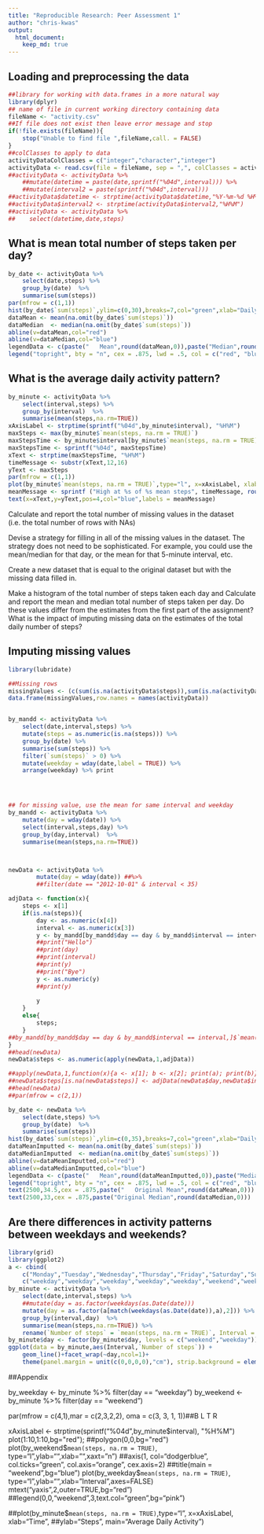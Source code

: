 ```yaml
---
title: "Reproducible Research: Peer Assessment 1"
author: "chris-kwas"
output: 
  html_document:
    keep_md: true
---
```

## Loading and preprocessing the data
```r
##library for working with data.frames in a more natural way
library(dplyr)
## name of file in current working directory containing data
fileName <- "activity.csv" 
##If file does not exist then leave error message and stop
if(!file.exists(fileName)){ 
    stop("Unable to find file ",fileName,call. = FALSE)
}
##colClasses to apply to data
activityDataColClasses = c("integer","character","integer")
activityData <- read.csv(file = fileName, sep = ",", colClasses = activityDataColClasses)
##activityData <- activityData %>% 
    ##mutate(datetime = paste(date,sprintf("%04d",interval))) %>%
    ##mutate(interval2 = paste(sprintf("%04d",interval)))
##activityData$datetime <- strptime(activityData$datetime,"%Y-%m-%d %H%M")
##activityData$interval2 <- strptime(activityData$interval2,"%H%M")
##activityData <- activityData %>% 
##    select(datetime,date,steps)
```
## What is mean total number of steps taken per day?
```r
by_date <- activityData %>% 
    select(date,steps) %>%
    group_by(date)  %>%
    summarise(sum(steps))
par(mfrow = c(1,1))
hist(by_date$`sum(steps)`,ylim=c(0,30),breaks=7,col="green",xlab="Daily Steps",main = "Histogram of Daily Steps")
dataMean <- mean(na.omit(by_date$`sum(steps)`))
dataMedian  <- median(na.omit(by_date$`sum(steps)`))
abline(v=dataMean,col="red")
abline(v=dataMedian,col="blue")
legendData <- c(paste("   Mean",round(dataMean,0)),paste("Median",round(dataMedian,0)))
legend("topright", bty = "n", cex = .875, lwd = .5, col = c("red", "blue"), xjust = 0, legend = legendData)

```

## What is the average daily activity pattern?
```r
by_minute <- activityData %>%
    select(interval,steps) %>%
    group_by(interval)  %>%
    summarise(mean(steps,na.rm=TRUE))
xAxisLabel <- strptime(sprintf("%04d",by_minute$interval), "%H%M")
maxSteps <- max(by_minute$`mean(steps, na.rm = TRUE)`)
maxStepsTime <- by_minute$interval[by_minute$`mean(steps, na.rm = TRUE)` == maxSteps]
maxStepsTime <- sprintf("%04d", maxStepsTime)
xText <- strptime(maxStepsTime, "%H%M")
timeMessage <- substr(xText,12,16)
yText <- maxSteps 
par(mfrow = c(1,1))
plot(by_minute$`mean(steps, na.rm = TRUE)`,type="l", x=xAxisLabel, xlab="Time", ylab="Steps", main="Average Daily Activity")
meanMessage <- sprintf ("High at %s of %s mean steps", timeMessage, round(maxSteps))
text(x=xText,y=yText,pos=4,col="blue",labels = meanMessage)
```



Calculate and report the total number of missing values in the dataset (i.e. the total number of rows with NAs)

Devise a strategy for filling in all of the missing values in the dataset. The strategy does not need to be sophisticated. For example, you could use the mean/median for that day, or the mean for that 5-minute interval, etc.

Create a new dataset that is equal to the original dataset but with the missing data filled in.

Make a histogram of the total number of steps taken each day and Calculate and report the mean and median total number of steps taken per day. Do these values differ from the estimates from the first part of the assignment? What is the impact of imputing missing data on the estimates of the total daily number of steps?




## Imputing missing values
```r
library(lubridate)

##Missing rows
missingValues <- (c(sum(is.na(activityData$steps)),sum(is.na(activityData$interval)),sum(is.na(activityData$date))))
data.frame(missingValues,row.names = names(activityData))


by_mandd <- activityData %>%
    select(date,interval,steps) %>%
    mutate(steps = as.numeric(is.na(steps))) %>%
    group_by(date) %>%
    summarise(sum(steps)) %>%
    filter(`sum(steps)` > 0) %>%
    mutate(weekday = wday(date,label = TRUE)) %>%
    arrange(weekday) %>% print




## for missing value, use the mean for same interval and weekday
by_mandd <- activityData %>%
    mutate(day = wday(date)) %>%
    select(interval,steps,day) %>%
    group_by(day,interval)  %>%
    summarise(mean(steps,na.rm=TRUE))



newData <- activityData %>%
        mutate(day = wday(date)) ##%>%
        ##filter(date == "2012-10-01" & interval < 35)

adjData <- function(x){
    steps <- x[1]
    if(is.na(steps)){
        day <- as.numeric(x[4])
        interval <- as.numeric(x[3])
        y <- by_mandd[by_mandd$day == day & by_mandd$interval == interval,3]$`mean(steps, na.rm = TRUE)`
        ##print("Hello")
        ##print(day)
        ##print(interval)
        ##print(y)
        ##print("Bye")
        y <- as.numeric(y)
        ##print(y)
        
        y
    }
    else{
        steps;
    }
##by_mandd[by_mandd$day == day & by_mandd$interval == interval,]$`mean(steps, na.rm = ##TRUE)`
}
##head(newData)
newData$steps <- as.numeric(apply(newData,1,adjData))

##apply(newData,1,function(x){a <- x[1]; b <- x[2]; print(a); print(b)})
##newData$steps[is.na(newData$steps)] <- adjData(newData$day,newData$interval)
##head(newData)    
##par(mfrow = c(2,1))

by_date <- newData %>% 
    select(date,steps) %>%
    group_by(date)  %>%
    summarise(sum(steps))
hist(by_date$`sum(steps)`,ylim=c(0,35),breaks=7,col="green",xlab="Daily Steps",main = "Histogram of Daily Steps IMPUTTED")
dataMeanImputted <- mean(na.omit(by_date$`sum(steps)`))
dataMedianImputted  <- median(na.omit(by_date$`sum(steps)`))
abline(v=dataMeanImputted,col="red")
abline(v=dataMedianImputted,col="blue")
legendData <- c(paste("   Mean",round(dataMeanImputted,0)),paste("Median",round(dataMedianImputted,0)))
legend("topright", bty = "n", cex = .875, lwd = .5, col = c("red", "blue"), xjust = 0, legend = legendData) 
text(2500,34.5,cex = .875,paste("   Original Mean",round(dataMean,0)))
text(2500,33,cex = .875,paste("Original Median",round(dataMedian,0)))
```

## Are there differences in activity patterns between weekdays and weekends?

```r
library(grid)
library(ggplot2)
a <- cbind(
    c("Monday","Tuesday","Wednesday","Thursday","Friday","Saturday","Sunday"),
    c("weekday","weekday","weekday","weekday","weekday","weekend","weekend"))
by_minute <- activityData %>%
    select(date,interval,steps) %>%
    ##mutate(day = as.factor(weekdays(as.Date(date)))
    mutate(day = as.factor(a[match(weekdays(as.Date(date)),a),2])) %>%
    group_by(interval,day)  %>%
    summarise(mean(steps,na.rm=TRUE)) %>%
    rename(`Number of steps` = `mean(steps, na.rm = TRUE)`, Interval = interval) 
by_minute$day <- factor(by_minute$day, levels = c("weekend","weekday"))
ggplot(data = by_minute,aes(Interval,`Number of steps`)) + 
    geom_line()+facet_wrap(~day,ncol=1)+
    theme(panel.margin = unit(c(0,0,0,0),"cm"), strip.background = element_rect(fill="lightpink"))

```


##Appendix

by_weekday <- by_minute %>% filter(day == "weekday")
by_weekend <- by_minute %>% filter(day == "weekend")

par(mfrow = c(4,1),mar = c(2,3,2,2), oma = c(3, 3, 1, 1))##B L T R

xAxisLabel <- strptime(sprintf("%04d",by_minute$interval), "%H%M")
plot(1:10,1:10,bg="red"); ##polygon(0,0,bg="red")
plot(by_weekend$`mean(steps, na.rm = TRUE)`,
     type="l",ylab="",xlab="",xaxt="n")
##axis(1, col="dodgerblue", col.ticks="green", col.axis="orange", cex.axis=2)
##title(main = "weekend",bg="blue")
plot(by_weekday$`mean(steps, na.rm = TRUE)`,
     type="l",ylab="",xlab="Interval",axes=FALSE)
mtext("yaxis",2,outer=TRUE,bg="red")
##legend(0,0,"weekend",3,text.col="green",bg="pink")

##plot(by_minute$`mean(steps, na.rm = TRUE)`,type="l", x=xAxisLabel, xlab="Time", ##ylab="Steps", main="Average Daily Activity")
